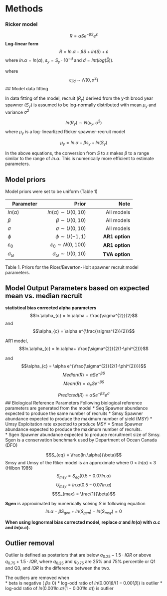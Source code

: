 \newpage
# Methods

### Ricker model 
$$R = \alpha Se^{-\beta S}e^{\varepsilon}$$
**Log-linear form**
$$R = ln.\alpha -\beta S+ln(S) +\varepsilon $$
where $ln.\alpha = ln(\alpha)$, $s_{y} = S_{y}\cdot{10}^{-d}$ and $d = Int(log(\bar{S}))$.   

where 
$$\varepsilon_{iid} \sim N(0,\sigma ^{2})$$
## Model data fitting

In data fitting of the model, recruit ($R_{y}$) derived from the y-th brood year spawner ($S_{y}$) is assumed to be log-normally distributed with mean $\mu_{y}$ and variance ${\sigma}^{2}$
 
$$ln(R_{y}) \sim N(\mu_{y},{\sigma}^{2})$$
where $\mu_{y}$ is a log-linearlized Ricker spawner-recruit model 

$$\mu_{y} = ln.\alpha -\beta s_{y}+ln(S_{y})$$

In the above equations, the conversion from $S$ to $s$ makes $\beta$ to a range similar to the range of $ln.\alpha$.  This is numerically more efficient to estimate parameters. 

## Model priors 
Model priors were set to be uniform (Table 1)

|Parameter |   Prior    |    Note  |
|  ------- | -------:|-------:|
| $ln(\alpha)$  |  $ln(\alpha) \sim U(0,10)$ |  All models   | 
| $\beta$    |     $\beta \sim U(0,10)$  |  All models   | 
| $\sigma$    |      $\sigma \sim U(0,10)$  |  All models    | 
| $\phi$    |    $\phi \sim U(-1,1)$   |  **AR1 option**  | 
| $\varepsilon_{0}$ |     $\varepsilon_{0} \sim N(0,100)$     |**AR1 option**  | 
| $\sigma _{\omega}$|     $\sigma _{\omega} \sim U(0,10)$     |**TVA option**| 

Table 1.  Priors for the Ricer/Beverton-Holt spawner recruit model parameters.


## Model Output Parameters based on expected mean vs. median recruit 

**statistical bias corrected alpha parameters**  
$$ln.\alpha_{c} = ln.\alpha + \frac{\sigma^{2}}{2}$$ 
and $$\alpha_{c} = \alpha e^{\frac{\sigma^{2}}{2}}$$

AR1 model, 
$$ln.\alpha_{c} = ln.\alpha+ \frac{\sigma^{2}}{2(1-\phi^{2})}$$ 

and 
$$\alpha_{c} = \alpha e^{\frac{\sigma^{2}}{2(1-\phi^{2})}}$$
$$Median(R) = \alpha Se^{-\beta S}$$
$$Mean(R) = \alpha_{c} Se^{-\beta S}$$

$$Predicted (R) = \alpha Se^{-\beta S}e^{\sigma}$$
## Biological Reference Parameters
Following biological reference parameters are generated from the model 
* Seq   Spawner abundance expected to produce the same number of recruits
* Smsy  Spawner abundance expected to produce the maximum number of yield (MSY) 
* Umsy  Exploitation rate expected to produce MSY
* Smax  Spawner abundance expected to produce the maximum number of recruits.  
* Sgen  Spawner abundance expected to produce recruitment size of Smsy. Sgen is a conservation benchmark used by Department of Ocean Canada (DFO)

$$S_{eq} =  \frac{ln.\alpha}{\beta}$$
Smsy and Umsy of the Riker model is an approximate where 0 < $ln(\alpha)$ < 3  (Hilbon 1985) 
$$S_{msy} =  S_{eq}(0.5-0.07ln.\alpha)$$
$$U_{msy} =  ln.\alpha(0.5-0.07ln.\alpha)$$
$$S_{max} =  \frac{1}{\beta}$$

**Sgen** is approximated by numerically solving $S$ in following equation
$$ln.\alpha-\beta S_{gen} + ln(S_{gen}) - ln(S_{msy}) = 0$$

**When using lognormal bias corrected model, replace $\alpha$ and $ln(\alpha)$ with $\alpha.c$ and $ln(\alpha.c)$.**


## Outlier removal 

Outlier is defined as posteriors that are below $q_{0.25}-1.5\cdot IQR$ or above $q_{0.75}+1.5\cdot IQR$, where $q_{0.25}$ and $q_{0.75}$ are 25% and 75% percentile or Q1 and Q3, and $IQR$ is the difference between the two. 

The outliers are removed when  
  * beta is negative ( $\beta \le$  0)
  * log-odd ratio of  $ln(0.001\beta/(1-0.001\beta))$  is outlier
  * log-odd ratio of  $ln(0.001ln.\alpha /(1-0.001ln.\alpha))$  is outlier
  
